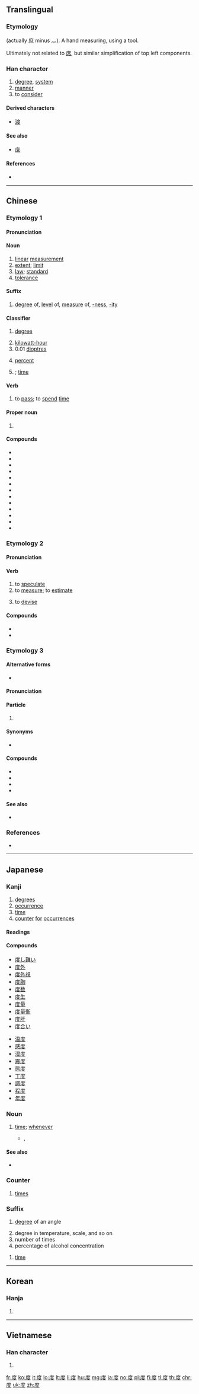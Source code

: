 {{also|廓|席}}
==Translingual==
{{stroke_order|strokes=9}}

===Etymology===
{{Han compound|庶|又|ls=ic}} (actually 庶 minus 灬). A hand measuring, using a tool.

Ultimately not related to [[席]], but similar simplification of top left components.

===Han character===
{{Han char|rn=53|rad=广|as=06|sn=9|four=00247|canj=ITE|ids=⿸广⿱廿又}}

# [[degree]], [[system]]
# [[manner]]
# to [[consider]]

====Derived characters====
* [[渡]]

====See also====
* {{l|mul|席}} [[庶]]

====References====
* {{Han ref|kx=0345.260|dkj=09313|dj=0655.150|hdz=20880.060|uh=5EA6|ud=24230|bh=ABD7|bd=43991}}

----

==Chinese==
{{zh-forms}}

===Etymology 1===

====Pronunciation====
{{zh-pron
|m=dù
|c=dou6
|mn=tō͘
|mc=1
|oc=1,1
|ma=
|cat=n,suf,v,cls,propn
}}

====Noun====
{{zh-noun}}

# [[linear]] [[measurement]]
# [[extent]]; [[limit]]
# [[law]]; [[standard]]
# [[tolerance]]

====Suffix====
{{zh-suf}}

# [[degree]] of, [[level]] of, [[measure]] of, [[-ness]], [[-ity]]
#: {{zh-x|深度|depth}}
#: {{zh-x|長度|length}}
#: {{zh-x|亮度|brightness; luminance}}
#: {{zh-x|可信度|reliability; believability}}
#: {{zh-x|色度|color saturation}}
#: {{zh-x|鹽度|salinity}}

====Classifier====
{{zh-cls}}

# [[degree]]
#: {{zh-x|旋轉 @90 度|rotate 90 '''degrees'''}}
#: {{zh-x|東經 @120 度|longitude 120'''°''' E}}
#: {{zh-x|絕對.零度|absolute zero}}
#: {{zh-x|攝氏 @20 度|20 '''degrees''' Celsius}}
# [[kilowatt-hour]]
# 0.01 [[dioptre]]s
#: {{zh-x|近視 300 度|–3.00 '''dioptres'''}}
# {{lb|zh|alcohol concentration}} [[percent]]
#: {{zh-x|紅酒 酒精 十 幾 度。|Red wine is around 10'''%''' alcohol.}}
# {{n-g|Classifier for events or occurrences}}; [[time]]
#: {{zh-x|再度|one more '''time'''}}

====Verb====
{{zh-verb}}

# to [[pass]]; to [[spend]] [[time]]

====Proper noun====
{{zh-proper noun}}

# {{surname|lang=zh}}

====Compounds====
* {{zh-l|度牒}}
* {{zh-l|度過}}
* {{zh-l|度荒}}
* {{zh-l|度假}}
* {{zh-l|度假村}}
* {{zh-l|度量}}
* {{zh-l|度量衡}}
* {{zh-l|度日}}
* {{zh-l|度日如年}}
* {{zh-l|度數}}
* {{zh-l|度外}}
* {{zh-l|百度}}
* {{zh-l|度小月}}

===Etymology 2===

====Pronunciation====
{{zh-pron
|m=duó,duò,2nb=Taiwan
|c=dok6,dou6
|mn=tō͘/to̍k
|mc=2
|oc=2,2
|ma=
|cat=v
}}

====Verb====
{{zh-verb}}

# to [[speculate]]
# to [[measure]]; to [[estimate]]
#: {{zh-x|用 把 尺{cek3} 度{dok6} 下{haa5}|'''measure''' with a ruler|C}}
# to [[devise]]
#: {{zh-x|度{dok6} 橋{kiu4-2}|'''devise''' a smart idea|C}}

====Compounds====
* {{zh-l|量度}}
* {{zh-l|度量}}

===Etymology 3===

====Alternative forms====
* {{zh-l|道|tr=-}}

====Pronunciation====
{{zh-pron
|c=dou6
|cat=part
}}

====Particle====
{{zh-particle}}

# {{lb|zh|Cantonese}} {{non-gloss definition|Used to indicate location of something.}}
#: {{zh-x|唔通 我 留 咗 條 鎖匙{si4} 喺 架 車 度？|Can it be that I left the key '''in''' the car?|C}}

====Synonyms====
* {{q|dated}} {{zh-l|處|syu3}}

====Compounds====
* {{zh-l|邊度}}
* {{zh-l|呢度}}
* {{zh-l|喺度}}
* {{zh-l|度度}}

====See also====
* {{zh-l|裡}}

===References===
* {{thcwd|4875}}

----

==Japanese==

===Kanji===
{{ja-kanji|grade=3|rs=广06}}

# [[degrees]]
# [[occurrence]]
# [[time]]
# [[counter]] [[for]] [[occurrences]]

====Readings====
{{ja-readings|goon=[[ど]] (do), [[だく]] (daku)|kanon=[[と]] (to), [[たく]] (taku)|kun=[[たび]] (tabi), [[はかる]] (hakaru), [[めもり]] (memori)}}

====Compounds====
{{top2}}
* [[度し難い]]
* [[度外]]
* [[度外視]]
* [[度胸]]
* [[度数]]
* [[度生]]
* [[度量]]
* [[度量衡]]
* [[度肝]]
* [[度合い]]
{{mid2}}
* [[温度]]
* [[感度]]
* [[湿度]]
* [[震度]]
* [[態度]]
* [[丁度]]
* [[調度]]
* [[程度]]
* [[年度]]
{{bottom}}

===Noun===
{{ja-noun|たび}}

# [[time]]; [[whenever]]
#* {{l|ja|w:ja:DECO*27|DECO*27}}, {{lang|ja|相愛性理論}}
#*: {{ja-usex|「好きだよ」と言う'''度'''に増える「好き」の気持ちは<br>きっと僕が死ぬまで伝えきれないけど|「^すき だ よ」 と いう '''たび''' に ふえる 「すき」 の きもち は <br>きっと ぼく が しぬ まで つたえきれない けど|Although even until I die I definitely cannot express enough my feelings of "like" that increase '''when''' you say "I like you"}} 

====See also====
* {{ja-r|時|とき}}

===Counter===
{{ja-pos|たび|counter}}

# [[time]]s

===Suffix===
{{ja-pos|ど|suffix}}

# {{lb|ja|geometry|sort=と'}} [[degree]] of an angle
# degree in temperature, scale, and so on
# number of times
# percentage of alcohol concentration

{{ja-pos|たび|suffix}}

# [[time]]

----

==Korean==

===Hanja===
{{ko-hanja|hangeul=[[도]], [[탁]]|rv=do, tak|mr=to, t'ak}}

# {{defn|lang=ko|sort=广06}}

----

==Vietnamese==

===Han character===
{{vi-hantu|[[độ]], [[dạc]], [[đác]], [[đạc]], [[đọ]], [[đủ]], [[đù]], [[dác]], [[đo]], [[đồ]], [[đợ]]|rs=广06}}

# {{defn|lang=vi|sort=广06}}

[[fr:度]]
[[ko:度]]
[[it:度]]
[[lo:度]]
[[lt:度]]
[[li:度]]
[[hu:度]]
[[mg:度]]
[[ja:度]]
[[no:度]]
[[pl:度]]
[[fi:度]]
[[tl:度]]
[[th:度]]
[[chr:度]]
[[uk:度]]
[[zh:度]]